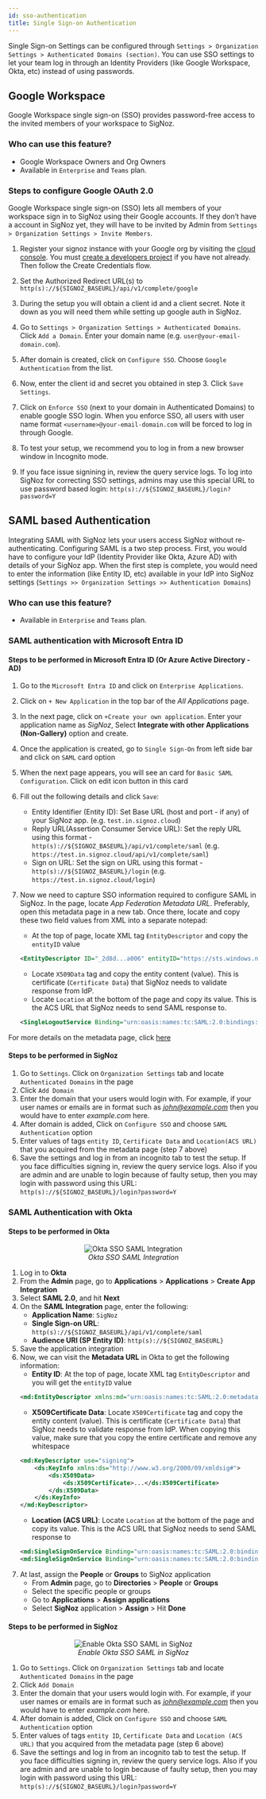 ```yaml
---
id: sso-authentication
title: Single Sign-on Authentication
---
```


Single Sign-on Settings can be configured through `Settings > Organization Settings > Authenticated Domains (section)`. You can use SSO settings to let your team log in through an Identity Providers (like Google Workspace, Okta, etc) instead of using passwords.  

## Google Workspace

Google Workspace single sign-on (SSO) provides password-free access to the invited members of your workspace to SigNoz.  

### Who can use this feature?

- Google Workspace Owners and Org Owners
- Available in `Enterprise` and `Teams` plan.

### Steps to configure Google OAuth 2.0

Google Workspace single sign-on (SSO) lets all members of your workspace sign in to SigNoz using their Google accounts. If they don’t have a account in SigNoz yet, they will have to be invited by Admin from `Settings > Organization Settings > Invite Members`.

1. Register your signoz instance with your Google org by visiting the [cloud console](https://console.cloud.google.com/apis/credentials). You must [create a developers project](https://redash.io/help/open-source/admin-guide/google-developer-account-setup) if you have not already. Then follow the Create Credentials flow.

2. Set the Authorized Redirect URL(s) to `http(s)://${SIGNOZ_BASEURL}/api/v1/complete/google`

3. During the setup you will obtain a client id and a client secret. Note it down as you will need them while setting up google auth in SigNoz.

4. Go to `Settings > Organization Settings > Authenticated Domains`. Click `Add a Domain`. Enter your domain name (e.g. `user@your-email-domain.com`).

5. After domain is created, click on `Configure SSO`. Choose `Google Authentication` from the list.

6. Now, enter the client id and secret you obtained in step 3. Click `Save Settings`.

7. Click on `Enforce SSO` (next to your domain in Authenticated Domains) to enable google SSO login. When you enforce SSO, all users with user name format `<username>@your-email-domain.com`  will be forced to log in through Google.

8. To test your setup, we recommend you to log in from a new browser window in Incognito mode.

9. If you face issue signining in, review the query service logs. To log into SigNoz for correcting SSO settings, admins may use this special URL to use password based login: `http(s)://${SIGNOZ_BASEURL}/login?password=Y`

## SAML based Authentication

Integrating SAML with SigNoz lets your users access SigNoz without re-authenticating. Configuring SAML is a two step process. First, you would have to configure your IdP (Identity Provider like Okta, Azure AD) with details of your SigNoz app. When the first step is complete, you would need to enter the information (like Entity ID, etc) available in your IdP into SigNoz settings (`Settings >> Organization Settings >> Authentication Domains`)

### Who can use this feature?

- Available in `Enterprise` and `Teams` plan.

### SAML authentication with Microsoft Entra ID

#### Steps to be performed in Microsoft Entra ID (Or Azure Active Directory - AD)

1. Go to the `Microsoft Entra ID`  and click on `Enterprise Applications`.
2. Click on `+ New Application` in the top bar of the *All Applications* page.
3. In the next page, click on `+Create your own application`. Enter your application name as *SigNoz*, Select **Integrate with other Applications (Non-Gallery)** option and create.
4. Once the application is created, go to `Single Sign-On` from left side bar and click on `SAML` card option
5. When the next page appears, you will see an card for `Basic SAML Configuration`. Click on edit icon button in this card 
6. Fill out the following details and click `Save`:
    - Entity Identifier (Entity ID): Set Base URL (host and port - if any) of your SigNoz app. (e.g. `test.in.signoz.cloud`)
    - Reply URL(Assertion Consumer Service URL): Set the reply URL using this format - `http(s)://${SIGNOZ_BASEURL}/api/v1/complete/saml` (e.g. `https://test.in.signoz.cloud/api/v1/complete/saml`)
    - Sign on URL: Set the sign on URL using this format - `http(s)://${SIGNOZ_BASEURL}/login` (e.g. `https://test.in.signoz.cloud/login`)
7. Now we need to capture SSO information required to configure SAML in SigNoz. In the page, locate *App Federation Metadata URL*. Preferably, open this metadata page in a new tab. Once there, locate and copy these two field values from XML into a separate notepad:
    - At the top of page, locate XML tag `EntityDescriptor` and copy the `entityID` value

    ```XML
    <EntityDescriptor ID="_2d8d...a006" entityID="https://sts.windows.net/00d562...816c79/" xmlns="urn:oasis:names:tc:SAML:2.0:metadata">
    ```

    - Locate `X509Data` tag and copy the entity content (value). This is certificate (`Certificate Data`) that SigNoz needs to validate response from IdP.
    - Locate `Location` at the bottom of the page and copy its value. This is the ACS URL that SigNoz needs to send SAML response to.

    ```XML
    <SingleLogoutService Binding="urn:oasis:names:tc:SAML:2.0:bindings:HTTP-Redirect" Location="https://login.microsoftonline.com/323a6......12688fe83e3s30/saml2"/>
    ```

For more details on the metadata page, click [here](https://learn.microsoft.com/en-us/entra/identity-platform/federation-metadata)

#### Steps to be performed in SigNoz

1. Go to `Settings`. Click on `Organization Settings` tab and locate `Authenticated Domains` in the page
2. Click `Add Domain`
3. Enter the domain that your users would login with. For example, if your user names or emails are in format such as *john@example.com* then you would have to enter *example.com* here.
4. After domain is added, Click on `Configure SSO` and choose `SAML Authentication` option
5. Enter values of tags `entity ID`, `Certificate Data` and `Location(ACS URL)` that you acquired from the metadata page (step 7 above)
6. Save the settings and log in from an incognito tab to test the setup. If you face difficulties signing in, review the query service logs. Also if you are admin and are unable to login because of faulty setup, then you may login with password using this URL: `http(s)://${SIGNOZ_BASEURL}/login?password=Y`

### SAML Authentication with Okta

#### Steps to be performed in Okta

<figure data-zoomable align='center'>
    <img src="/img/docs/okta-sso-saml-integration.gif" alt="Okta SSO SAML Integration"/>
    <figcaption><i>Okta SSO SAML Integration</i></figcaption>
</figure>


1. Log in to **Okta**
2. From the **Admin** page, go to **Applications** > **Applications** > **Create App Integration**
3. Select **SAML 2.0**, and hit **Next**
4. On the **SAML Integration** page, enter the following:
    - **Application Name**: `SigNoz`
    - **Single Sign-on URL**: `http(s)://${SIGNOZ_BASEURL}/api/v1/complete/saml`
    - **Audience URI (SP Entity ID)**: `http(s)://${SIGNOZ_BASEURL}`
5. Save the application integration
6. Now, we can visit the **Metadata URL** in Okta to get the following information:
    - **Entity ID**: At the top of page, locate XML tag `EntityDescriptor` and you will get the `entityID` value
    ```XML
    <md:EntityDescriptor xmlns:md="urn:oasis:names:tc:SAML:2.0:metadata" entityID="http://www.okta.com/exk...697">
    ```
    - **X509Certificate Data**: Locate `X509Certificate` tag and copy the entity content (value). This is certificate (`Certificate Data`) that SigNoz needs to validate response from IdP. When copying this value, make sure that you copy the entire certificate and remove any whitespace
    ```XML
    <md:KeyDescriptor use="signing">
        <ds:KeyInfo xmlns:ds="http://www.w3.org/2000/09/xmldsig#">
            <ds:X509Data>
                <ds:X509Certificate>...</ds:X509Certificate>
            </ds:X509Data>
        </ds:KeyInfo>
    </md:KeyDescriptor>
    ```
    - **Location (ACS URL)**: Locate `Location` at the bottom of the page and copy its value. This is the ACS URL that SigNoz needs to send SAML response to
    ```XML
    <md:SingleSignOnService Binding="urn:oasis:names:tc:SAML:2.0:bindings:HTTP-POST" Location="https://redacted.okta.com/app/redacted_signoz_1/exk...697/sso/saml"/>
    <md:SingleSignOnService Binding="urn:oasis:names:tc:SAML:2.0:bindings:HTTP-Redirect" Location="https://redacted.okta.com/app/redacted_signoz_1/exk...697/sso/saml"/>
    ```
7. At last, assign the **People** or **Groups** to SigNoz application
    - From **Admin** page, go to **Directories** > **People** or **Groups**
    - Select the specific people or groups
    - Go to **Applications** > **Assign applications**
    - Select **SigNoz** application > **Assign** > Hit **Done**

#### Steps to be performed in SigNoz

<figure data-zoomable align='center'>
    <img src="/img/docs/signoz-okta-sso-enable.gif" alt="Enable Okta SSO SAML in SigNoz"/>
    <figcaption><i>Enable Okta SSO SAML in SigNoz</i></figcaption>
</figure>


1. Go to `Settings`. Click on `Organization Settings` tab and locate `Authenticated Domains` in the page
2. Click `Add Domain`
3. Enter the domain that your users would login with. For example, if your user names or emails are in format such as *john@example.com* then you would have to enter *example.com* here.
4. After domain is added, Click on `Configure SSO` and choose `SAML Authentication` option
5. Enter values of tags `entity ID`, `Certificate Data` and `Location (ACS URL)` that you acquired from the metadata page (step 6 above)
6. Save the settings and log in from an incognito tab to test the setup. If you face difficulties signing in, review the query service logs. Also if you are admin and are unable to login because of faulty setup, then you may login with password using this URL: `http(s)://${SIGNOZ_BASEURL}/login?password=Y`

